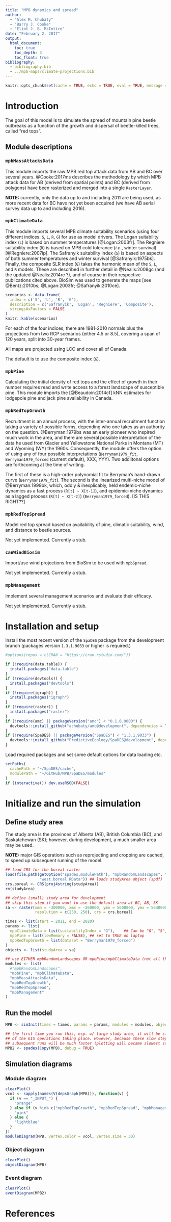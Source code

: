 ```yaml
---
title: "MPB dynamics and spread"
author:
  - "Alex M. Chubaty"
  - "Barry J. Cooke"
  - "Eliot J. B. McIntire"
date: "February 2, 2017"
output:
  html_document:
    toc: true
    toc_depth: 3
    toc_float: true
bibliography:
  - bibliography.bib
  - ../mpb-maps/climate-projections.bib
---
```


```r
knitr::opts_chunk$set(cache = TRUE, echo = TRUE, eval = TRUE, message = FALSE, warning = FALSE)
```

# Introduction

The goal of this model is to simulate the spread of mountain pine beetle outbreaks as a function of the growth and dispersal of beetle-killed trees, called "red tops".

## Module descriptions

### `mpbMassAttacksData`

This module imports the raw MPB red top attack data from AB and BC over several years.
@Cooke:2017ms describes the methodology by which MPB attack data for AB (derived from spatial points) and BC (derived from polygons) have been rasterized and merged into a single `RasterLayer`.

**NOTE:** currently, only the data up to and including 2011 are being used, as more recent data for BC have not yet been acquired (we have AB aerial survey data up to and including 2016).

### `mpbClimateData`

This module imports several MPB climate suitability scenarios (using four different indices: `S`, `L`, `R`, `G`) for use as model drivers.
The Logan suitability index (`L`) is based on summer temperatures [@Logan:2003fr].
The Regniere suitability index (`R`) is based on MPB cold tolerance (*i.e.*, winter survival) [@Regniere:2007ip].
The Safranyik suitability index (`S`) is based on aspects of both summer temperatures and winter survival [@Safranyik:1975bk].
Finally, the composite SLR index (`G`) takes the harmonic mean of the `S`, `L`, and `R` models.
These are described in further detail in @Nealis:2008gc (and the updated @Nealis:2014re ?), and of course in their respective publications cited above.
BioSim was used to generate the maps [see @Bentz:2010bs; @Logan:2003fr; @Safranyik:2010ce].

```r
scenarios <- data.frame(
  index = c('S', 'L', 'R', 'G'),
  description = c('Safranyik', 'Logan', 'Regniere', 'Composite'),
  stringsAsFactors = FALSE
)
knitr::kable(scenarios)
```

For each of the four indices, there are 1981-2010 normals plus the projections from two RCP scenarios (either 4.5 or 8.5), covering a span of 120 years, split into 30-year frames.

All maps are projected using LCC and cover all of Canada.

The default is to use the composite index (`G`).

### `mpbPine`

Calculating the initial density of red tops and the effect of growth in their number requires read and write access to a forest landscape of susceptible pine.
This module imports the [@Beaudoin:2014cf] kNN estimates for lodgepole pine and jack pine availability in Canada.

### `mpbRedTopGrowth`

Recruitment is an annual process, with the inter-annual recruitment function taking a variety of possible forms, depending who one takes as an authority on the question.
@Berryman:1979bs was an early pioneer who inspired much work in the area, and there are several possible interpretation of the data he used from Glacier and Yellowstone National Parks in Montana (MT) and Wyoming (WY) the 1960s.
Consequently, the module offers the option of using any of four possible interpretations (`Berryman1979_fit`, `Berryman1979_forced` (current default), XXX, YYY).
Two addiitonal options are forthcoming at the time of writing.

The first of these is a high-order polynomial fit to Berryman's hand-drawn curve (`Berryman1979_fit`).
The second is the linearized multi-niche model of @Berryman:1999bk, which, oddly & inexplicably, held endemic-niche dynamics as a fast process (`R[t] ~ X[t-1]`), and epidemic-niche dynamics as a lagged process (`R[t] ~ X[t-2]`) (`Berryman1979_forced`). [IS THIS RIGHT??]

### `mpbRedTopSpread`

Model red top spread based on availability of pine, climatic suitability, wind, and distance to beetle sources.

Not yet implemented. Currently a stub.

### `canWindBiosim`

Import/use wind projections from BioSim to be used with `mpbSpread`.

Not yet implemented. Currently a stub.

### `mpbManagement`

Implement several management scenarios and evaluate their efficacy.

Not yet implemented. Currently a stub.

# Installation and setup

Install the most recent version of the `SpaDES` package from the development branch (packages version `1.3.1.9033` or higher is required.)

```r
#options(repos = c(CRAN = "https://cran.rstudio.com/"))

if (!require(data.table)) {
  install.packages("data.table")
}
if (!require(devtools)) {
  install.packages("devtools")
}
if (!require(igraph)) {
  install.packages("igraph")
}
if (!require(raster)) {
  install.packages("raster")
}
if (!require(amc) || packageVersion("amc") < "0.1.0.9000") {
  devtools::install_github("achubaty/amc@development", dependencies = TRUE)
}
if (!require(SpaDES) || packageVersion("SpaDES") < "1.3.1.9033") {
  devtools::install_github("PredictiveEcology/SpaDES@development", dependencies = TRUE)
}
```

Load required packages and set some default options for data loading etc.

```r
setPaths(
  cachePath = "~/SpaDES/cache",
  modulePath = "~/GitHub/MPB/SpaDES/modules"
)
if (interactive()) dev.useRSGD(FALSE)
```

# Initialize and run the simulation

## Define study area

The study area is the provinces of Alberta (AB), British Columbia (BC), and Saskatchewan (SK); however, during development, a much smaller area may be used.

**NOTE:** major GIS operations such as reprojecting and cropping are cached, to speed up subsequent running of the model.

```r
## load CRS for the boreal raster
load(file.path(getOption("spades.modulePath"), "mpbRandomLandscapes", "data",
               "west.boreal.RData")) ## loads studyArea object (spdf)
crs.boreal <- CRS(proj4string(studyArea))
rm(studyArea)

## define (small) study area for development
## skip this step if you want to use the default area af BC, AB, SK
sa <- raster(xmn = -300000, xmx = -260000, ymn = 5600000, ymx = 5640000,
             resolution = c(250, 250), crs = crs.boreal)

times <- list(start = 2011, end = 2020)
params <- list(
  mpbClimateData = list(suitabilityIndex = "G"),    ## Can be "G", "S", "L", "R"
  mpbPine = list(lowMemory = FALSE), ## set to TRUE on laptop
  mpbRedTopGrowth = list(dataset = "Berryman1979_forced")
)
objects <- list(studyArea = sa)

## use EITHER mpbRandomLandscapes OR mpbPine/mpbClimateData (not all three)
modules <- list(
  #"mpbRandomLandscapes",
  "mpbPine", "mpbClimateData",
  "mpbMassAttacksData",
  "mpbRedTopGrowth",
  "mpbRedTopSpread",
  "mpbManagement"
)
```

## Run the model

```r
MPB <- simInit(times = times, params = params, modules = modules, objects = objects)

## the first time you run this, esp. w/ large study area, it will be slow because
## of the GIS operations taking place. However, because these slow steps are cached,
## subsequent runs will be much faster (plotting will became slowest step).
MPB2 <- spades(Copy(MPB), debug = TRUE)
```

## Simulation diagrams

### Module diagram

```r
clearPlot()
vcol <- sapply(names(V(depsGraph(MPB))), function(v) {
  if (v == "_INPUT_") {
    "orange"
  } else if (v %in% c("mpbRedTopGrowth", "mpbRedTopSpread", "mpbManagement")) {
    "pink"
  } else {
    "lightblue"
  }
})
moduleDiagram(MPB, vertex.color = vcol, vertex.size = 30)
```

### Object diagram

```r
clearPlot()
objectDiagram(MPB)
```

### Event diagram

```r
clearPlot()
eventDiagram(MPB2)
```

# References
